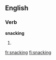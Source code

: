 ==English==

===Verb===
'''snacking'''
# {{present participle of|snack}}

[[fr:snacking]]
[[fi:snacking]]